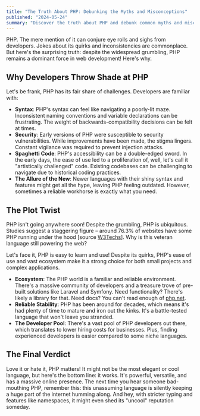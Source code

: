 ```yaml
---
title: "The Truth About PHP: Debunking the Myths and Misconceptions"
published: "2024-05-24"
summary: "Discover the truth about PHP and debunk common myths and misconceptions surrounding this powerful programming language"
---
```


PHP. The mere mention of it can conjure eye rolls and sighs from developers. Jokes about its quirks and inconsistencies are commonplace. But here's the surprising truth: despite the widespread grumbling, PHP remains a dominant force in web development! Here's why.

## Why Developers Throw Shade at PHP

Let's be frank, PHP has its fair share of challenges. Developers are familiar with:

- **Syntax**: PHP's syntax can feel like navigating a poorly-lit maze. Inconsistent naming conventions and variable declarations can be frustrating. The weight of backwards-compatibility decisions can be felt at times.
- **Security**: Early versions of PHP were susceptible to security vulnerabilities. While improvements have been made, the stigma lingers. Constant vigilance was required to prevent injection attacks.
- **Spaghetti Code**: PHP's accessibility can be a double-edged sword. In the early days, the ease of use led to a proliferation of, well, let's call it "artistically challenged" code. Existing codebases can be challenging to navigate due to historical coding practices.
- **The Allure of the New**: Newer languages with their shiny syntax and features might get all the hype, leaving PHP feeling outdated. However, sometimes a reliable workhorse is exactly what you need.

## The Plot Twist

PHP isn't going anywhere soon! Despite the grumbling, PHP is ubiquitous. Studies suggest a staggering figure – around 76.3% of websites have some PHP running under the hood [source [W3Techs](https://w3techs.com/technologies/details/pl-php)]. Why is this veteran language still powering the web?

Let's face it, PHP is easy to learn and use! Despite its quirks, PHP's ease of use and vast ecosystem make it a strong choice for both small projects and complex applications.

- **Ecosystem**: The PHP world is a familiar and reliable environment. There's a massive community of developers and a treasure trove of pre-built solutions like Laravel and Symfony. Need functionality? There's likely a library for that. Need docs? You can't read enough of [php.net](https://www.php.net/).
- **Reliable Stability**: PHP has been around for decades, which means it's had plenty of time to mature and iron out the kinks. It's a battle-tested language that won't leave you stranded.
- **The Developer Pool**: There's a vast pool of PHP developers out there, which translates to lower hiring costs for businesses. Plus, finding experienced developers is easier compared to some niche languages.

## The Final Verdict

Love it or hate it, PHP matters! It might not be the most elegant or cool language, but here's the bottom line: it works. It's powerful, versatile, and has a massive online presence. The next time you hear someone bad-mouthing PHP, remember this: this unassuming language is silently keeping a huge part of the internet humming along. And hey, with stricter typing and features like namespaces, it might even shed its "uncool" reputation someday.
